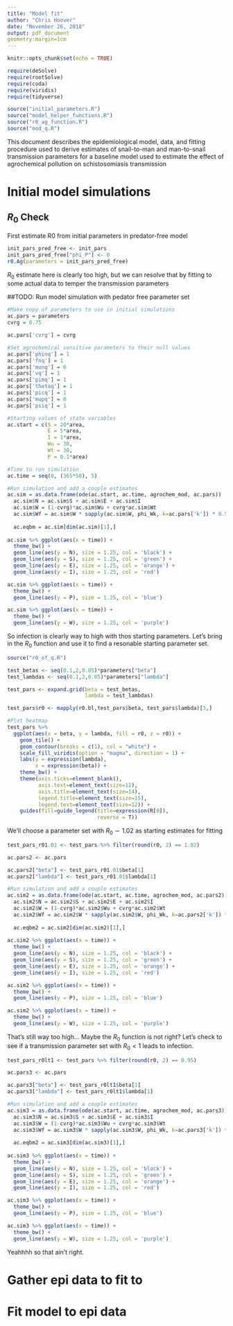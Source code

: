 ```yaml
---
title: "Model fit"
author: "Chris Hoover"
date: "November 26, 2018"
output: pdf_document
geometry:margin=1cm
---
```


```r
knitr::opts_chunk$set(echo = TRUE)

require(deSolve)
require(rootSolve)
require(coda)
require(viridis)
require(tidyverse)

source("initial_parameters.R")
source("model_helper_functions.R")
source("r0_ag_function.R")
source("mod_q.R")
```

This document describes the epidemiological model, data, and fitting procedure used to derive estimates of snail-to-man and man-to-snail transmission parameters for a baseline model used to estimate the effect of agrochemical pollution on schistosomiasis transmission

# Initial model simulations  
## $R_0$ Check  
First estimate R0 from initial parameters in predator-free model
```r
init_pars_pred_free <- init_pars
init_pars_pred_free["phi_P"] <- 0
r0.Ag(parameters = init_pars_pred_free)
```

$R_0$ estimate here is clearly too high, but we can resolve that by fitting to some actual data to temper the transmission parameters

##TODO: Run model simulation with pedator free parameter set  

```r
#Make copy of parameters to use in initial simulations
ac.pars = parameters
cvrg = 0.75

ac.pars['cvrg'] = cvrg

#Set agrochemical sensitive parameters to their null values
ac.pars['phinq'] = 1
ac.pars['fnq'] = 1
ac.pars['munq'] = 0
ac.pars['vq'] = 1
ac.pars['pimq'] = 1
ac.pars['thetaq'] = 1
ac.pars['picq'] = 1
ac.pars['mupq'] = 0
ac.pars['psiq'] = 1

#Starting values of state variables
ac.start = c(S = 20*area,
             E = 5*area,
             I = 1*area,
             Wu = 30,
             Wt = 30,
             P = 0.1*area)

#Time to run simulation
ac.time = seq(0, (365*50), 5)

#Run simulation and add a couple estimates
ac.sim = as.data.frame(ode(ac.start, ac.time, agrochem_mod, ac.pars))
  ac.sim$N = ac.sim$S + ac.sim$E + ac.sim$I
  ac.sim$W = (1-cvrg)*ac.sim$Wu + cvrg*ac.sim$Wt
  ac.sim$Wf = ac.sim$W * sapply(ac.sim$W, phi_Wk, k=ac.pars['k']) * 0.5
  
  ac.eqbm = ac.sim[dim(ac.sim)[1],]
    
ac.sim %>% ggplot(aes(x = time)) +
  theme_bw() +
  geom_line(aes(y = N), size = 1.25, col = 'black') +
  geom_line(aes(y = S), size = 1.25, col = 'green') +
  geom_line(aes(y = E), size = 1.25, col = 'orange') +
  geom_line(aes(y = I), size = 1.25, col = 'red') 

ac.sim %>% ggplot(aes(x = time)) +
  theme_bw() +
  geom_line(aes(y = P), size = 1.25, col = 'blue') 

ac.sim %>% ggplot(aes(x = time)) +
  theme_bw() +
  geom_line(aes(y = W), size = 1.25, col = 'purple') 

```
So infection is clearly way to high with thos starting parameters. Let's bring in the $R_0$ function and use it to find a resonable starting parameter set.

```r
source("r0_of_q.R")

test_betas <- seq(0.1,2,0.05)*parameters["beta"]
test_lambdas <- seq(0.1,2,0.05)*parameters["lambda"]

test_pars <- expand.grid(beta = test_betas,
                         lambda = test_lambdas)

test_pars$r0 <- mapply(r0.bl,test_pars$beta, test_pars$lambda)[3,]

#Plot heatmap
test_pars %>%   
  ggplot(aes(x = beta, y = lambda, fill = r0, z = r0)) + 
    geom_tile() +
    geom_contour(breaks = c(1), col = "white") +
    scale_fill_viridis(option = "magma", direction = 1) +
    labs(y = expression(lambda),
         x = expression(beta)) +
    theme_bw() + 
    theme(axis.ticks=element_blank(), 
          axis.text=element_text(size=12), 
          axis.title=element_text(size=14),
          legend.title=element_text(size=15), 
          legend.text=element_text(size=12)) +
    guides(fill=guide_legend(title=expression(R[0]),
                             reverse = T))

```
We'll choose a parameter set with $R_0\sim1.02$ as starting estimates for fitting

```r
test_pars_r01.01 <- test_pars %>% filter(round(r0, 2) == 1.02)

ac.pars2 <- ac.pars

ac.pars2["beta"] <- test_pars_r01.01$beta[1]
ac.pars2["lambda"] <- test_pars_r01.01$lambda[1]

#Run simulation and add a couple estimates
ac.sim2 = as.data.frame(ode(ac.start, ac.time, agrochem_mod, ac.pars2))
  ac.sim2$N = ac.sim2$S + ac.sim2$E + ac.sim2$I
  ac.sim2$W = (1-cvrg)*ac.sim2$Wu + cvrg*ac.sim2$Wt
  ac.sim2$Wf = ac.sim2$W * sapply(ac.sim2$W, phi_Wk, k=ac.pars2['k']) * 0.5
  
  ac.eqbm2 = ac.sim2[dim(ac.sim2)[1],]
    
ac.sim2 %>% ggplot(aes(x = time)) +
  theme_bw() +
  geom_line(aes(y = N), size = 1.25, col = 'black') +
  geom_line(aes(y = S), size = 1.25, col = 'green') +
  geom_line(aes(y = E), size = 1.25, col = 'orange') +
  geom_line(aes(y = I), size = 1.25, col = 'red') 

ac.sim2 %>% ggplot(aes(x = time)) +
  theme_bw() +
  geom_line(aes(y = P), size = 1.25, col = 'blue') 

ac.sim2 %>% ggplot(aes(x = time)) +
  theme_bw() +
  geom_line(aes(y = W), size = 1.25, col = 'purple') 

```

That's still way too high... Maybe the $R_0$ function is not right? Let's check to see if a transmission parameter set with $R_0<1$ leads to infection.

```r
test_pars_r0lt1 <- test_pars %>% filter(round(r0, 2) == 0.95)

ac.pars3 <- ac.pars

ac.pars3["beta"] <- test_pars_r0lt1$beta[1]
ac.pars3["lambda"] <- test_pars_r0lt1$lambda[1]

#Run simulation and add a couple estimates
ac.sim3 = as.data.frame(ode(ac.start, ac.time, agrochem_mod, ac.pars3))
  ac.sim3$N = ac.sim3$S + ac.sim3$E + ac.sim3$I
  ac.sim3$W = (1-cvrg)*ac.sim3$Wu + cvrg*ac.sim3$Wt
  ac.sim3$Wf = ac.sim3$W * sapply(ac.sim3$W, phi_Wk, k=ac.pars3['k']) * 0.5
  
  ac.eqbm2 = ac.sim3[dim(ac.sim3)[1],]
    
ac.sim3 %>% ggplot(aes(x = time)) +
  theme_bw() +
  geom_line(aes(y = N), size = 1.25, col = 'black') +
  geom_line(aes(y = S), size = 1.25, col = 'green') +
  geom_line(aes(y = E), size = 1.25, col = 'orange') +
  geom_line(aes(y = I), size = 1.25, col = 'red') 

ac.sim3 %>% ggplot(aes(x = time)) +
  theme_bw() +
  geom_line(aes(y = P), size = 1.25, col = 'blue') 

ac.sim3 %>% ggplot(aes(x = time)) +
  theme_bw() +
  geom_line(aes(y = W), size = 1.25, col = 'purple') 

```

Yeahhhh so that ain't right.


# Gather epi data to fit to  

# Fit model to epi data  


